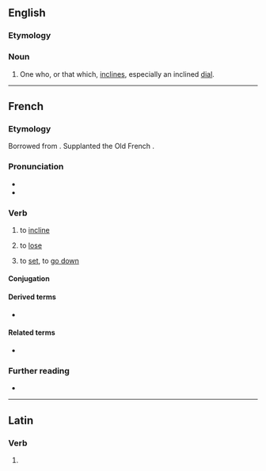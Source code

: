==English==

===Etymology===
{{suffix|incline|er|lang=en}}

===Noun===
{{en-noun}}

# One who, or that which, [[incline]]s, especially an inclined [[dial]].

{{Webster 1913}}

----

==French==

===Etymology===
Borrowed from {{bor|fr|la|inclino|inclīnō, inclīnāre|incline, tilt}}. Supplanted the Old French {{m|fro|encliner}}.

===Pronunciation===
* {{fr-IPA}}
* {{audio|Fr-incliner.ogg|Audio|lang=fr}}

===Verb===
{{fr-verb}}

# to [[incline]]
# {{lb|fr|reflexive}} to [[lose]]
# {{lb|fr|reflexive}} to [[set]], to [[go down]]

====Conjugation====
{{fr-conj-auto}}

====Derived terms====
* {{l|fr|inclinaison}}

====Related terms====
* {{l|fr|inclination}}

===Further reading===
* {{R:TLFi}}

----

==Latin==

===Verb===
{{la-verb-form|inclīner}}

# {{inflection of|inclīnō||1|s|pres|pasv|subj|lang=la}}